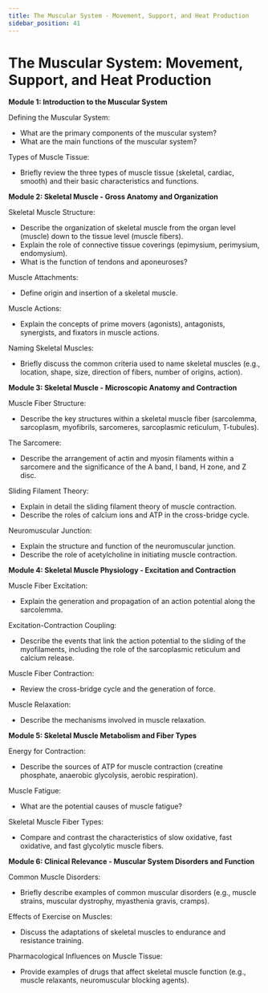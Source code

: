 ```yaml
---
title: The Muscular System - Movement, Support, and Heat Production
sidebar_position: 41
---
```


# The Muscular System: Movement, Support, and Heat Production

**Module 1: Introduction to the Muscular System**

Defining the Muscular System:
* What are the primary components of the muscular system?
* What are the main functions of the muscular system?

Types of Muscle Tissue:
* Briefly review the three types of muscle tissue (skeletal, cardiac, smooth) and their basic characteristics and functions.

**Module 2: Skeletal Muscle - Gross Anatomy and Organization**

Skeletal Muscle Structure:
* Describe the organization of skeletal muscle from the organ level (muscle) down to the tissue level (muscle fibers).
* Explain the role of connective tissue coverings (epimysium, perimysium, endomysium).
* What is the function of tendons and aponeuroses?

Muscle Attachments:
* Define origin and insertion of a skeletal muscle.

Muscle Actions:
* Explain the concepts of prime movers (agonists), antagonists, synergists, and fixators in muscle actions.

Naming Skeletal Muscles:
* Briefly discuss the common criteria used to name skeletal muscles (e.g., location, shape, size, direction of fibers, number of origins, action).

**Module 3: Skeletal Muscle - Microscopic Anatomy and Contraction**

Muscle Fiber Structure:
* Describe the key structures within a skeletal muscle fiber (sarcolemma, sarcoplasm, myofibrils, sarcomeres, sarcoplasmic reticulum, T-tubules).

The Sarcomere:
* Describe the arrangement of actin and myosin filaments within a sarcomere and the significance of the A band, I band, H zone, and Z disc.

Sliding Filament Theory:
* Explain in detail the sliding filament theory of muscle contraction.
* Describe the roles of calcium ions and ATP in the cross-bridge cycle.

Neuromuscular Junction:
* Explain the structure and function of the neuromuscular junction.
* Describe the role of acetylcholine in initiating muscle contraction.

**Module 4: Skeletal Muscle Physiology - Excitation and Contraction**

Muscle Fiber Excitation:
* Explain the generation and propagation of an action potential along the sarcolemma.

Excitation-Contraction Coupling:
* Describe the events that link the action potential to the sliding of the myofilaments, including the role of the sarcoplasmic reticulum and calcium release.

Muscle Fiber Contraction:
* Review the cross-bridge cycle and the generation of force.

Muscle Relaxation:
* Describe the mechanisms involved in muscle relaxation.

**Module 5: Skeletal Muscle Metabolism and Fiber Types**

Energy for Contraction:
* Describe the sources of ATP for muscle contraction (creatine phosphate, anaerobic glycolysis, aerobic respiration).

Muscle Fatigue:
* What are the potential causes of muscle fatigue?

Skeletal Muscle Fiber Types:
* Compare and contrast the characteristics of slow oxidative, fast oxidative, and fast glycolytic muscle fibers.

**Module 6: Clinical Relevance - Muscular System Disorders and Function**

Common Muscle Disorders:
* Briefly describe examples of common muscular disorders (e.g., muscle strains, muscular dystrophy, myasthenia gravis, cramps).

Effects of Exercise on Muscles:
* Discuss the adaptations of skeletal muscles to endurance and resistance training.

Pharmacological Influences on Muscle Tissue:
* Provide examples of drugs that affect skeletal muscle function (e.g., muscle relaxants, neuromuscular blocking agents).